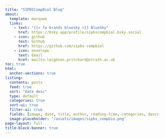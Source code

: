 ```yaml
---
title: "SIPBSCompBiol Blog"
about:
  template: marquee
  links:
    - text: "{{< fa brands bluesky >}} BlueSky"
      href: https://bsky.app/profile/sipbscompbiol.bsky.social
    - icon: github
      text: Github
      href: https://github.com/sipbs-compbiol
    - icon: envelope
      text: Email
      href: mailto:leighton.pritchard@strath.ac.uk
toc: true
html:
  anchor-sections: true
listing:
  contents: posts
  feed: true
  sort: "date desc"
  type: default
  categories: true
  sort-ui: true
  filter-ui: true
  fields: [image, date, title, author, reading-time, categories, description]
  image-placeholder: "/assets/images/sipbs_compbio.png"
page-layout: full
title-block-banner: true
---
```


